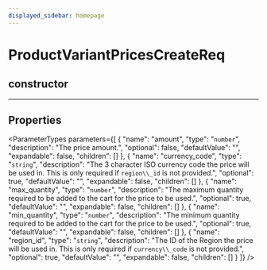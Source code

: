 ```yaml
---
displayed_sidebar: homepage
---
```



# ProductVariantPricesCreateReq

## constructor

___

## Properties

<ParameterTypes parameters={[
  {
    "name": "amount",
    "type": "`number`",
    "description": "The price amount.",
    "optional": false,
    "defaultValue": "",
    "expandable": false,
    "children": []
  },
  {
    "name": "currency_code",
    "type": "`string`",
    "description": "The 3 character ISO currency code the price will be used in. This is only required if `region\\_id` is not provided.",
    "optional": true,
    "defaultValue": "",
    "expandable": false,
    "children": []
  },
  {
    "name": "max_quantity",
    "type": "`number`",
    "description": "The maximum quantity required to be added to the cart for the price to be used.",
    "optional": true,
    "defaultValue": "",
    "expandable": false,
    "children": []
  },
  {
    "name": "min_quantity",
    "type": "`number`",
    "description": "The minimum quantity required to be added to the cart for the price to be used.",
    "optional": true,
    "defaultValue": "",
    "expandable": false,
    "children": []
  },
  {
    "name": "region_id",
    "type": "`string`",
    "description": "The ID of the Region the price will be used in. This is only required if `currency\\_code` is not provided.",
    "optional": true,
    "defaultValue": "",
    "expandable": false,
    "children": []
  }
]} />
